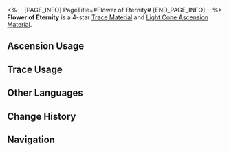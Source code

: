 <%-- [PAGE_INFO]
PageTitle=#Flower of Eternity#
[END_PAGE_INFO] --%>
{{Item Infobox
|id          = 110173
|image       = Item Flower of Eternity.png
|type        = Trace Material
|type2       = Light Cone Ascension Material
|invCategory = Upgrade Materials
|rarity      = 4
|effect      = A gorgeous flower blooming from the Sprout of Life. Used to level up Traces significantly for {{Color|h|Abundance}} characters.
|description = The stamen contains the concentrated power of the Path of Abundance, ensuring the flower's ever-lasting vitality. No fire, ice, or any harshness can hinder the growth of this magnificent life form.<br />Given time, its leaves shall feed upon starlight. Its roots shall burrow into the flesh of every being of this world, all-connected, never-perishing. Its fruits shall fulfill the promise of immortality.
|source1     = [[Calyx (Backwater Pass)]]
|source2     = [[Omni-Synthesizer]] &mdash; Material Synthesis
|source3     = [[Omni-Synthesizer]] &mdash; Material Exchange
}}
{{Description|''"There be giant ships, eclipsing mountains, drifting over the void. Upon them grows the undying tree. Its consumption grants immortality."''}}
'''Flower of Eternity''' is a 4-star [[Trace Material]] and [[Light Cone Ascension Material]].

==Ascension Usage==
{{Ascension Usage}}

==Trace Usage==
{{Trace Usage}}

==Other Languages==
{{Other Languages
|en   = Flower of Eternity
|zhs  = 永恒之花
|zht  = 永恆之花
|ja   = 永久の花
|ko   = 영원의 꽃
|es   = Flor de la eternidad
|fr   = Fleur de l'éternité
|ru   = Цветок вечности
|th   = Flower of Eternity
|vi   = Hoa Vĩnh Cửu
|de   = Blume der Ewigkeit
|id   = Flower of Eternity
|pt   = Flor da Eternidade
}}

==Change History==
{{Change History|2.0}}

==Navigation==
{{Upgrade Material Navbox}}